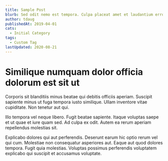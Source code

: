 ```yaml
---
title: Sample Post
blurb: Sed odit nemo est tempora. Culpa placeat amet et laudantium error laboriosam.
author: tdaug
publishedAt: 2019-04-01
cats:
  - Initial Category
tags:
  - Custom Tag
lastUpdated: 2020-08-21
---
```


# Similique numquam dolor officia dolorum est sit ut

Corporis sit blanditiis minus beatae qui debitis officiis aperiam. Suscipit sapiente minus ut fuga tempora iusto similique. Ullam inventore vitae cupiditate. Non tenetur aut qui.

Illo tempora vel neque libero. Fugit beatae sapiente. Itaque voluptas saepe et ut quae et iure quam sed. Ad culpa ex odit. Autem ea rerum aperiam repellendus molestias sit.

Explicabo dolores qui aut perferendis. Deserunt earum hic optio rerum vel qui cum. Molestiae non consequatur asperiores aut. Eaque aut quod dolores tempora. Fugit quia molestias. Voluptas possimus perferendis voluptatem explicabo qui suscipit et accusamus voluptate.
